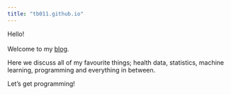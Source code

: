 ```yaml
---
title: "tb011.github.io"
---
```


Hello!\
\
Welcome to my [blog](https://tb011.github.io/blog.html).

Here we discuss all of my favourite things; health data, statistics, machine learning, programming and everything in between.

Let's get programming!
